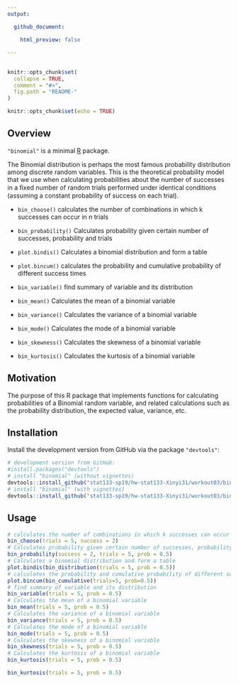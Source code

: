 ---
output:

  github_document:

    html_preview: false

---



<!-- README.md is generated from README.Rmd. Please edit that file -->
---

```{r, echo = FALSE}
knitr::opts_chunk$set(
  collapse = TRUE,
  comment = "#>",
  fig.path = "README-"
)
```

```{r setup, include=FALSE}
knitr::opts_chunk$set(echo = TRUE)
```

## Overview



`"binomial"` is a minimal [R](http://www.r-project.org/) package. 

The Binomial distribution is perhaps the most famous probability distribution among discrete random variables. This is the theoretical probability model that we use when calculating probabilities about the number of successes in a ﬁxed number of random trials performed under identical conditions (assuming a constant probability of success on each trial). 



* `bin_choose()` calculates the number of combinations in which k successes can occur in n trials

* `bin_probability()` Calculates probability given certain number of successes, probability and trials

* `plot.bindis()` Calculates a binomial distribution and form a table

* `plot.bincum()` calculates the probability and cumulative probability of different success times

* `bin_variable()` find summary of variable and its distribution

* `bin_mean()`  Calculates the mean of a binomial variable

* `bin_variance()`  Calculates the variance of a binomial variable

* `bin_mode()`  Calculates the mode of a binomial variable

* `bin_skewness()`  Calculates the skewness of a binomial variable

* `bin_kurtosis()`  Calculates the kurtosis of a binomial variable

## Motivation


The purpose of this  R package that implements functions for calculating probabilities of a Binomial random variable, and related calculations such as the probability distribution, the expected value, variance, etc. 

## Installation

Install the development version from GitHub via the package `"devtools"`:

```{r}
# development version from GitHub:
#install.packages("devtools") 
# install "binomial" (without vignettes)
devtools::install_github("stat133-sp19/hw-stat133-Xinyi31/workout03/binomial")
# install "binomial" (with vignettes)
devtools::install_github("stat133-sp19/hw-stat133-Xinyi31/workout03/binomial", build_vignettes = TRUE)
```


## Usage

```{r}
# calculates the number of combinations in which k successes can occur in n trials
bin_choose(trials = 5, success = 2)
# Calculates probability given certain number of successes, probability and trials
bin_probability(success = 2, trials = 5, prob = 0.5)
# Calculates a binomial distribution and form a table
plot.bindis(bin_distribution(trials = 5, prob = 0.5))
# calculates the probability and cumulative probability of different success times
plot.bincum(bin_cumulative(trials=5, prob=0.5))
# find summary of variable and its distribution
bin_variable(trials = 5, prob = 0.5)
# Calculates the mean of a binomial variable
bin_mean(trials = 5, prob = 0.5)
# Calculates the variance of a binomial variable
bin_variance(trials = 5, prob = 0.5)
# Calculates the mode of a binomial variable
bin_mode(trials = 5, prob = 0.5)
# Calculates the skewness of a binomial variable
bin_skewness(trials = 5, prob = 0.5)
# Calculates the kurtosis of a binomial variable
bin_kurtosis(trials = 5, prob = 0.5)
```
```{r}
bin_kurtosis(trials = 5, prob = 0.5)
```
